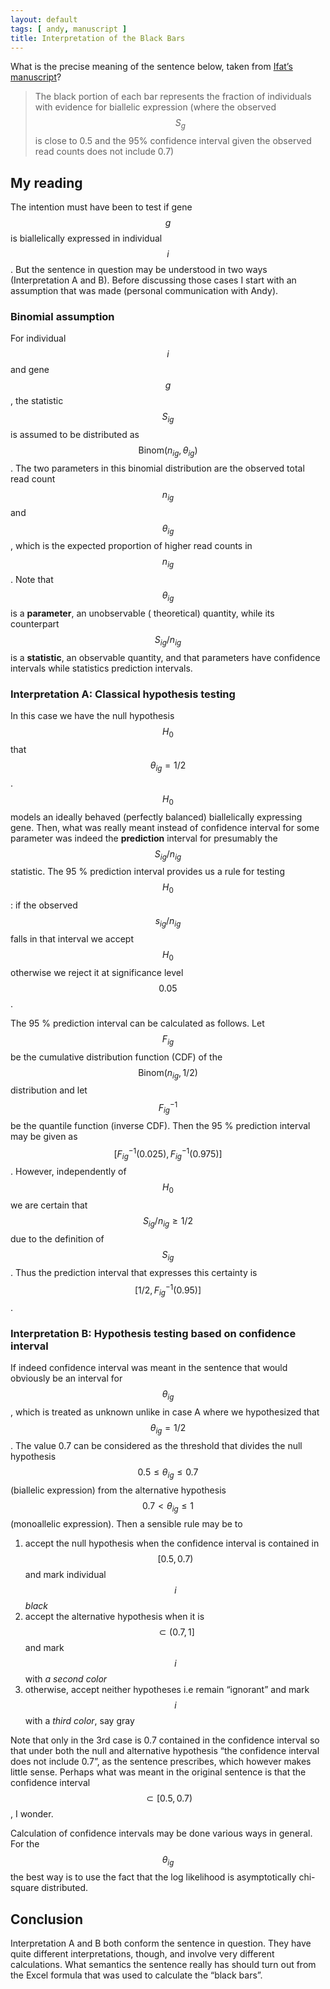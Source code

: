 ```yaml
---
layout: default
tags: [ andy, manuscript ]
title: Interpretation of the Black Bars
---
```


What is the precise meaning of the sentence below, taken from [Ifat's manuscript][ifat]?

>The black portion of each bar represents the fraction of individuals with evidence for biallelic expression (where the observed $$S_g$$ is close to 0.5 and the 95% confidence interval given the observed read counts does not include 0.7)

## My reading

The intention must have been to test if gene $$g$$ is biallelically expressed in individual $$i$$.  But the sentence in question may be understood in two ways (Interpretation A and B).  Before discussing those cases I start with an assumption that was made (personal communication with Andy).

### Binomial assumption

For individual $$i$$ and gene $$g$$, the statistic $$S_{ig}$$ is assumed to be distributed as $$\mathrm{Binom}(n_{ig}, \theta_{ig})$$.  The two parameters in this binomial distribution are the observed total read count $$n_{ig}$$ and $$\theta_{ig}$$, which is the expected proportion of higher read counts in $$n_{ig}$$.  Note that  $$\theta_{ig}$$ is a **parameter**, an unobservable ( theoretical) quantity, while its counterpart $$S_{ig} / n_{ig}$$ is a **statistic**, an observable quantity, and that parameters have confidence intervals while statistics prediction intervals.

### Interpretation A: Classical hypothesis testing

In this case we have the null hypothesis $$H_0$$ that $$\theta_{ig} = 1/2$$.  $$H_0$$ models an ideally behaved (perfectly balanced) biallelically expressing gene.  Then, what was really meant instead of confidence interval for some parameter was indeed the **prediction** interval for presumably the $$S_{ig}/n_{ig}$$ statistic.  The 95 % prediction interval provides us a rule for testing $$H_0$$: if the observed $$s_{ig}/n_{ig}$$ falls in that interval we accept $$H_0$$ otherwise we reject it at significance level $$0.05$$.

The 95 % prediction interval can be calculated as follows. Let $$F_{ig}$$ be the cumulative distribution function (CDF) of the $$\mathrm{Binom}(n_{ig}, 1/2)$$ distribution and let  $$F_{ig}^{-1}$$ be the quantile function (inverse CDF).  Then the 95 % prediction interval may be given as $$[F_{ig}^{-1}(0.025), F_{ig}^{-1}(0.975)]$$.  However, independently of $$H_0$$ we are certain that $$S_{ig}/n_{ig}\ge 1/2$$ due to the definition of $$S_{ig}$$.  Thus the prediction interval that expresses this certainty is $$[1/2, F_{ig}^{-1}(0.95)]$$.

### Interpretation B: Hypothesis testing based on confidence interval

If indeed confidence interval was meant in the sentence that would obviously be an interval for $$\theta_{ig}$$, which is treated as unknown unlike in case A where we hypothesized that $$\theta_{ig} = 1/2$$.  The value 0.7 can be considered as the threshold that divides the null hypothesis $$0.5 \le \theta_{ig} \le 0.7$$ (biallelic expression) from the alternative hypothesis $$0.7 < \theta_{ig} \le 1$$ (monoallelic expression).  Then a sensible rule may be to

1. accept the null hypothesis when the confidence interval is contained in $$[0.5, 0.7)$$ and mark individual $$i$$ *black*
2. accept the alternative hypothesis when it is $$\subset (0.7, 1]$$ and mark $$i$$ with *a second color*
3. otherwise, accept neither hypotheses i.e remain "ignorant" and mark $$i$$ with a *third color*, say gray

Note that only in the 3rd case is 0.7 contained in the confidence interval so that under both the null and alternative hypothesis "the confidence interval does not include 0.7", as the sentence prescribes, which however makes little sense.  Perhaps what was meant in the original sentence is that the confidence interval $$\subset [0.5, 0.7)$$, I wonder.

Calculation of confidence intervals may be done various ways in general.  For the $$\theta_{ig}$$ the best way is to use the fact that the log likelihood is asymptotically chi-square distributed.

## Conclusion

Interpretation A and B both conform the sentence in question.  They have quite different interpretations, though, and involve very different calculations.  What semantics the sentence really has should turn out from the Excel formula that was used to calculate the "black bars".

[ifat]: https://docs.google.com/document/d/1cWd4UH98SJR5lihDihC0ZO-C_A1-8MQ5COcixxCLzHE/edit

